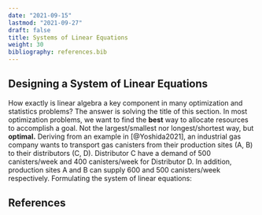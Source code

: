 ```yaml
---
date: "2021-09-15"
lastmod: "2021-09-27"
draft: false
title: Systems of Linear Equations
weight: 30
bibliography: references.bib
---
```


## Designing a System of Linear Equations

How exactly is linear algebra a key component in many optimization and 
statistics problems? The answer is solving the title of this section. 
In most optimization problems, we want to find the **best** way to allocate
resources to accomplish a goal. Not the largest/smallest nor longest/shortest
way, but **optimal.** Deriving from an example in [@Yoshida2021], an industrial 
gas company wants to transport gas canisters from their production sites (A, B) 
to their distributors (C, D). Distributor C have a demand of 500 canisters/week 
and 400 canisters/week for Distributor D. In addition, production sites A and B
can supply 600 and 500 canisters/week respectively. Formulating the system of 
linear equations:

\begin{align}
x_{AC} + x_{AD} = 600 \\
x_{BC} + x_{BD} = 500 \\
x_{AC} + x_{BC} = 500 \\
x_{AD} + x_{BD} = 400
\end{align}

## References